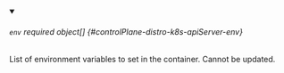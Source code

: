 


<details className="config-field" data-expandable="true" open>
<summary>

###### `env` <span className="config-field-required" data-required="false">required</span> <span className="config-field-type">object[]</span> <span className="config-field-default"></span> <span className="config-field-enum"></span> {#controlPlane-distro-k8s-apiServer-env}

List of environment variables to set in the container.
Cannot be updated.

</summary>

<PartialEnvreference />


</details>
